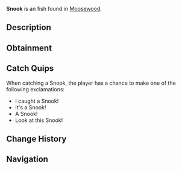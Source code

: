 {{FishInfobox
|image          = Snook.png
|rarity         = Unusual
|sea            = First Sea
|location       = [[Moosewood]]
|sublocation    = 
|sources        = Fishing Rod
|radar_location = 
|xp             = 45
|weather        = Clear, Foggy
|time           = 
|season         = Spring
|bait           = Shrimp
|base_weight    = 7
|base_value     = 110
|weight_range   = 4
|base_chance    = 45
|base_resil     = 85
}}
'''Snook''' is an {{Rarity|Unusual}} fish found in [[Moosewood]].

== Description ==
{{Description|The Common Snook is a cute salt water swimmer found commonly near Moosewood Docks. They are easy noticeable due to their thin black stripe across their body, and easily catchable due to schools during spawning season in spring.|Bestiary Entry}}

== Obtainment ==
{{Description|Can be found close to ocean docks of Moosewood.|Bestiary Hint}}
{{Fish Availability|
Moosewood/Docks
|top_rods      = 
Astralhook Rod\104350.92\208051.7;
Champions Rod\100316.75\97076;
Ethereal Prism Rod\100035\171364.57;
Celestial Rod\99610.26\97544.45;
Ice Warpers Rod\98920.58\96869.08;
Training Rod\82023.85\126898.79;
Fortune Rod\55556.68\110767.23;
Leviathan's Fang Rod\92603.58\111885.04;
Avalanche Rod\96457.29\76492.86;
Depthseeker Rod\95531.19\70414.45;
No-Life Rod\90612.77\90612.77;
Seraphic Rod\90194.3\90194.3;
Verdant Shear Rod\90151.65\77110.6;
Challenger's Rod\82555.97\82555.97;
Rod Of The Forgotten Fang\82360.07\82360.07;
Blazebringer Rod\80005.95\72687.23;
Zeus Rod\79495.44\76980.94;
Volcanic Rod\77647.43\58468.82;
Rod Of The Depths\74972.43\74972.43;
Rod Of The Exalted One\72618.38\78621.14;
Trident Rod\65778.24\63248.13;
Free Spirit Rod\64982.15\63154.26;
Steady Rod\48295.24\48295.24
|recommended   = Ethereal Prism Rod
}}

== Catch Quips ==
When catching a Snook, the player has a chance to make one of the following exclamations:
* I caught a Snook!
* It's a Snook!
* A Snook!
* Look at this Snook!

== Change History ==
{{Change History|{{subst:Current Version}}}}

== Navigation ==
{{Fish Navbox|Moosewood}}